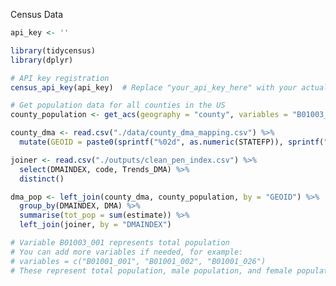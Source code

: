 Census Data

```r
api_key <- ''

library(tidycensus)
library(dplyr)

# API key registration
census_api_key(api_key)  # Replace "your_api_key_here" with your actual Census API key

# Get population data for all counties in the US
county_population <- get_acs(geography = "county", variables = "B01003_001", geometry = TRUE)

county_dma <- read.csv("./data/county_dma_mapping.csv") %>%
  mutate(GEOID = paste0(sprintf("%02d", as.numeric(STATEFP)), sprintf("%03d", as.numeric(CNTYFP))))

joiner <- read.csv("./outputs/clean_pen_index.csv") %>%
  select(DMAINDEX, code, Trends_DMA) %>%
  distinct()

dma_pop <- left_join(county_dma, county_population, by = "GEOID") %>%
  group_by(DMAINDEX, DMA) %>%
  summarise(tot_pop = sum(estimate)) %>%
  left_join(joiner, by = "DMAINDEX")

# Variable B01003_001 represents total population
# You can add more variables if needed, for example:
# variables = c("B01001_001", "B01001_002", "B01001_026")
# These represent total population, male population, and female population respectively.
```